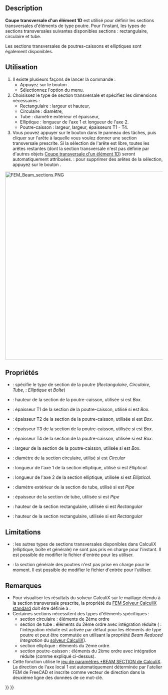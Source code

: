 <languages/>

{{Docnav/fr
|[[FEM_MaterialEditor/fr|Éditeur de matériaux]]
|[[FEM_ElementRotation1D/fr|Rotation d'un élément 1D]]
|[[FEM_Workbench/fr|Atelier FEM]]
|IconL=FEM_MaterialEditor.svg
|IconR=FEM_ElementRotation1D.svg
|IconC=Workbench_FEM.svg
}}

{{GuiCommandContainer
|
{{GuiCommand/fr
|Name=FEM ElementGeometry1D
|Name/fr=FEM Coupe transversale d'un élément 1D
|MenuLocation=Modèle → Géométrie de l'élement → Coupe transversale d'un élément 1D
|Workbenches=[[FEM_Workbench/fr|FEM]]
|Shortcut={{KEY|C}} {{KEY|B}}
|SeeAlso=[[FEM_tutorial/fr|Tutoriel FEM]]
}}
{{GuiCommandFemInfo/fr
|Solvers=CalculiX, Mystran, Z88
}}
}}

==Description==

'''Coupe transversale d'un élément 1D''' est utilisé pour définir les sections transversales d'éléments de type poutre. Pour l'instant, les types de sections transversales suivantes disponibles sections : rectangulaire, circulaire et tube.

Les sections transversales de poutres-caissons et elliptiques sont également disponibles. {{VersionPlus/fr|1.1}}

<span id="Usage"></span>
==Utilisation==

# Il existe plusieurs façons de lancer la commande :
#* Appuyez sur le bouton {{Button|[[Image:FEM_ElementGeometry1D.svg|16px]] [[FEM_ElementGeometry1D/fr|Coupe transversale d'un élément 1D]]}}.
#* Sélectionnez l'option {{MenuCommand|Modèle → Géométrie de l'élément → [[Image:FEM_ElementGeometry1D.svg|16px]] Coupe transversale d'un élément 1D}} du menu.
# Choisissez le type de section transversale et spécifiez les dimensions nécessaires :
#* Rectangulaire : largeur et hauteur,
#* Circulaire : diamètre,
#* Tube : diamètre extérieur et épaisseur,
#* Elliptique : longueur de l'axe 1 et longueur de l'axe 2. {{VersionPlus/fr|1.1}}
#* Poutre-caisson : largeur, largeur, épaisseurs T1 - T4. {{VersionPlus/fr|1.1}}
# Vous pouvez appuyer sur le bouton {{Button|Ajouter}} dans le panneau des tâches, puis cliquer sur l'arête à laquelle vous voulez donner une section transversale prescrite. Si la sélection de l'arête est libre, toutes les arêtes restantes (dont la section transversale n'est pas définie par d'autres objets [[FEM_ElementGeometry1D/fr|Coupe transversale d'un élément 1D]]) seront automatiquement attribuées. {{Version/fr|1.1}} : pour supprimer des arêtes de la sélection, appuyez sur le bouton {{Button|Supprimer}}.

[[Image:FEM_Beam_sections.PNG|600px]]
{{Caption|Type de section de poutre, axes locaux utilisés par CalculiX et dimensions spécifiées dans l'atelier FEM de FreeCAD}}

<span id="Properties"></span>
==Propriétés==

* {{PropertyData|Section Type}} : spécifie le type de section de la poutre (''Rectangulaire'', ''Circulaire'', ''Tube'', {{VersionPlus/fr|1.1}} : ''Elliptique'' et ''Boîte'')
* {{PropertyData|Box Height}} : hauteur de la section de la poutre-caisson, utilisée si {{PropertyData|Section Type}} est ''Box''. {{VersionPlus/fr|1.1}}
* {{PropertyData|Box T1}} : épaisseur T1 de la section de la poutre-caisson, utilisé si {{PropertyData|Section Type}} est ''Box''. {{VersionPlus/fr|1.1}}
* {{PropertyData|Box T2}} : épaisseur T2 de la section de la poutre-caisson, utilisée si {{PropertyData|Section Type}} est ''Box''. {{VersionPlus/fr|1.1}}
* {{PropertyData|Box T3}} : épaisseur T3 de la section de la poutre-caisson, utilisée si {{PropertyData|Section Type}} est ''Box''. {{VersionPlus/fr|1.1}}
* {{PropertyData|Box T4}} : épaisseur T4 de la section de la poutre-caisson, utilisée si {{PropertyData|Section Type}} est ''Box''. {{VersionPlus/fr|1.1}}
* {{PropertyData|Box Width}} : largeur de la section de la poutre-caisson, utilisée si {{PropertyData|Section Type}} est ''Box''. {{VersionPlus/fr|1.1}}
* {{PropertyData|Circ Diameter}} : diamètre de la section circulaire, utilisé si {{PropertyData|Section Type}} est ''Circular''
* {{PropertyData|Axis 1 Length}} : longueur de l'axe 1 de la section elliptique, utilisé si {{PropertyData|Section Type}} est ''Elliptical''. {{VersionPlus/fr|1.1}}
* {{PropertyData|Axis 2 Length}} : longueur de l'axe 2 de la section elliptique, utilisée si {{PropertyData|Section Type}} est ''Elliptical''. {{VersionPlus/fr|1.1}}
* {{PropertyData|Pipe Diameter}} : diamètre extérieur de la section de tube, utilisé si {{PropertyData|Section Type}} est ''Pipe''
* {{PropertyData|Pipe Thickness}} : épaisseur de la section de tube, utilisée si {{PropertyData|Section Type}} est ''Pipe''
* {{PropertyData|Rect Height}} : hauteur de la section rectangulaire, utilisée si {{PropertyData|Section Type}} est ''Rectangular''
* {{PropertyData|Rect Width}} : hauteur de la section rectangulaire, utilisée si {{PropertyData|Type de section}} est ''Rectangular''

==Limitations==

* {{VersionMinus/fr|1.0}} : les autres types de sections transversales disponibles dans CalculiX (elliptique, boîte et générale) ne sont pas pris en charge pour l'instant. Il est possible de modifier le fichier d'entrée pour les utiliser.
* {{VersionPlus/fr|1.1}}: la section générale des poutres n'est pas prise en charge pour le moment. Il est possible de modifier le fichier d'entrée pour l'utiliser.

<span id="Notes"></span>
==Remarques==

* Pour visualiser les résultats du solveur CalculiX sur le maillage étendu à la section transversale prescrite, la propriété {{incode|Beam Shell Result Output 3D}} du [[FEM_SolverCalculixCcxtools/fr|FEM Solveur CalculiX standard]] doit être définie à {{incode|True}}.
* Certaines sections nécessitent des types d'éléments spécifiques :
** section circulaire : éléments de 2ème ordre
** section de tube : éléments du 2ème ordre avec intégration réduite ({{Version/fr|1.0}} : l'intégration réduite est activée par défaut pour les éléments de type poutre et peut être commutée en utilisant la propriété ''Beam Reduced Integration'' du [[FEM_SolverCalculixCcxtools/fr|solveur CalculiX]]).
** section elliptique : éléments du 2ème ordre. {{VersionPlus/fr|1.1}}
** section poutre-caisson : éléments du 2ème ordre avec intégration réduite (comme expliqué ci-dessus). {{VersionPlus/fr|1.1}}
* Cette fonction utilise le [https://web.mit.edu/calculix_v2.7/CalculiX/ccx_2.7/doc/ccx/node162.html jeu de paramètres *BEAM SECTION de CalculiX]. La direction de l'axe local 1 est automatiquement déterminée par l'atelier FEM de FreeCAD et inscrite comme vecteur de direction dans la deuxième ligne des données de ce mot-clé. 


{{Docnav/fr
|[[FEM_MaterialEditor/fr|Éditeur de matériaux]]
|[[FEM_ElementRotation1D/fr|Rotation d'un élément 1D]]
|[[FEM_Workbench/fr|Atelier FEM]]
|IconL=FEM_MaterialEditor.svg
|IconR=FEM_ElementRotation1D.svg
|IconC=Workbench_FEM.svg
}}

{{FEM Tools navi{{#translation:}}}}
{{Userdocnavi{{#translation:}}}}